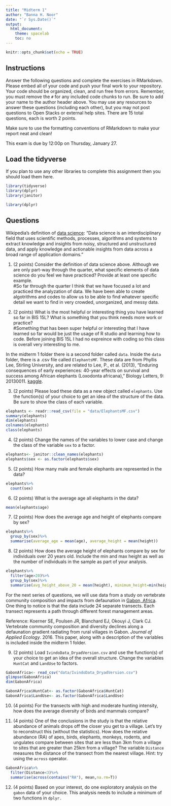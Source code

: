 ```yaml
---
title: "Midterm 1"
author: "Banna H. Noor"
date: "`r Sys.Date()`"
output:
  html_document:
    theme: spacelab
    toc: no
---
```


```r
knitr::opts_chunk$set(echo = TRUE)
```

## Instructions
Answer the following questions and complete the exercises in RMarkdown. Please embed all of your code and push your final work to your repository. Your code should be organized, clean, and run free from errors. Remember, you must remove the `#` for any included code chunks to run. Be sure to add your name to the author header above. You may use any resources to answer these questions (including each other), but you may not post questions to Open Stacks or external help sites. There are 15 total questions, each is worth 2 points.  

Make sure to use the formatting conventions of RMarkdown to make your report neat and clean!  

This exam is due by 12:00p on Thursday, January 27.  

## Load the tidyverse
If you plan to use any other libraries to complete this assignment then you should load them here.
```r
library(tidyverse)
library(dplyr)
library(janitor)
```

```r
library(dplyr)
```


## Questions  
Wikipedia's definition of [data science](https://en.wikipedia.org/wiki/Data_science): "Data science is an interdisciplinary field that uses scientific methods, processes, algorithms and systems to extract knowledge and insights from noisy, structured and unstructured data, and apply knowledge and actionable insights from data across a broad range of application domains."  

1. (2 points) Consider the definition of data science above. Although we are only part-way through the quarter, what specific elements of data science do you feel we have practiced? Provide at least one specific example.  
#So far through the quarter I think that we have focused a lot and practiced the analyzation of data. We have been able to create algotrithms and codes to allow us to be able to find whatever specific detail we want to find in very crowded, unorganized, and messy data. 


2. (2 points) What is the most helpful or interesting thing you have learned so far in BIS 15L? What is something that you think needs more work or practice?  
#Something that has been super helpful or interesting that I have learned so far would be just the usage of R studio and learning how to code. Before joining BIS 15L I had no expreince with coding so this class is overall very interesting to me. 

In the midterm 1 folder there is a second folder called `data`. Inside the `data` folder, there is a .csv file called `ElephantsMF`. These data are from Phyllis Lee, Stirling University, and are related to Lee, P., et al. (2013), "Enduring consequences of early experiences: 40-year effects on survival and success among African elephants (Loxodonta africana)," Biology Letters, 9: 20130011. [kaggle](https://www.kaggle.com/mostafaelseidy/elephantsmf).  

3. (2 points) Please load these data as a new object called `elephants`. Use the function(s) of your choice to get an idea of the structure of the data. Be sure to show the class of each variable.

```r
elephants <- readr::read_csv(file = "data/ElephantsMF.csv")
summary(elephants)
dim(elephants)
colnames(elephants)
class(elephants)
```

4. (2 points) Change the names of the variables to lower case and change the class of the variable `sex` to a factor.
```r
elephants<- janitor::clean_names(elephants)
elephants$sex <- as.factor(elephants$sex)
```
5. (2 points) How many male and female elephants are represented in the data?
```r
elephants%>%
  count(sex)
```


6. (2 points) What is the average age all elephants in the data?
```r
mean(elephants$age)
```

7. (2 points) How does the average age and height of elephants compare by sex?
```r
elephants%>%
  group_by(sex)%>%
  summarise(average_age = mean(age), average_height = mean(height))
```

8. (2 points) How does the average height of elephants compare by sex for individuals over 20 years old. Include the min and max height as well as the number of individuals in the sample as part of your analysis.  
```r
elephants%>%
  filter(age>20)%>%
  group_by(sex)%>%
  summarise(avg_height_above_20 = mean(height), minimum_height=min(height), maximum_height=max(height), individuals=n())
```

For the next series of questions, we will use data from a study on vertebrate community composition and impacts from defaunation in [Gabon, Africa](https://en.wikipedia.org/wiki/Gabon). One thing to notice is that the data include 24 separate transects. Each transect represents a path through different forest management areas.  

Reference: Koerner SE, Poulsen JR, Blanchard EJ, Okouyi J, Clark CJ. Vertebrate community composition and diversity declines along a defaunation gradient radiating from rural villages in Gabon. _Journal of Applied Ecology_. 2016. This paper, along with a description of the variables is included inside the midterm 1 folder.  

9. (2 points) Load `IvindoData_DryadVersion.csv` and use the function(s) of your choice to get an idea of the overall structure. Change the variables `HuntCat` and `LandUse` to factors.
```r
GabonAfrica<- read_csv("data/IvindoData_DryadVersion.csv")
glimpse(GabonAfrica)
dim(GabonAfrica)
```
```r
GabonAfrica$HuntCat<- as.factor(GabonAfrica$HuntCat)
GabonAfrica$LandUse<- as.factor(GabonAfrica$LandUse)
```

10. (4 points) For the transects with high and moderate hunting intensity, how does the average diversity of birds and mammals compare?


11. (4 points) One of the conclusions in the study is that the relative abundance of animals drops off the closer you get to a village. Let's try to reconstruct this (without the statistics). How does the relative abundance (RA) of apes, birds, elephants, monkeys, rodents, and ungulates compare between sites that are less than 3km from a village to sites that are greater than 25km from a village? The variable `Distance` measures the distance of the transect from the nearest village. Hint: try using the `across` operator.  
```r
GabonAfrica%>%
  filter(Distance<3)%>%
  summarise(across(contains("RA"), mean,na.rm=T))
```


12. (4 points) Based on your interest, do one exploratory analysis on the `gabon` data of your choice. This analysis needs to include a minimum of two functions in `dplyr.`
